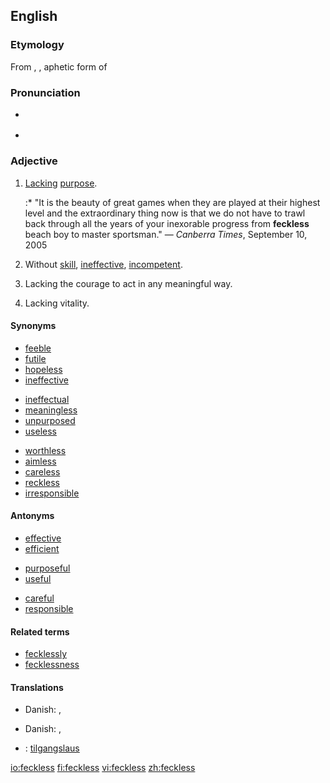 {{was wotd|2008|April|15}}
{{tearoom}}
==English==

===Etymology===
From {{etyl|sco}}, {{term|feck||effect}}, aphetic form of {{term|effect}}

===Pronunciation===
* {{a|RP|US}} {{IPA|/ˈfɛkləs/|/ˈfɛklɪs/}}
* {{audio|en-us-feckless.ogg|Audio (US)}}

===Adjective===
{{en-adj}}

# [[lack|Lack]]ing [[purpose]].
#:* "It is the beauty of great games when they are played at their highest level and the extraordinary thing now is that we do not have to trawl back through all the years of your inexorable progress from '''feckless''' beach boy to master sportsman." &mdash; ''Canberra Times'', September 10, 2005
# Without [[skill]], [[ineffective]], [[incompetent]].
# {{UK}} Lacking the courage to act in any meaningful way.
# {{UK|archaic}} Lacking vitality.

====Synonyms====
{{top3}}
* [[feeble]]
* [[futile]]
* [[hopeless]]
* [[ineffective]]
{{mid3}}
* [[ineffectual]]
* [[meaningless]]
* [[unpurposed]]
* [[useless]]
{{mid3}}
* [[worthless]]
* [[aimless]]
* [[careless]]
* [[reckless]]
* [[irresponsible]]
{{bottom}}

====Antonyms====
{{top3}}
* [[effective]]
* [[efficient]]
{{mid3}}
* [[purposeful]]
* [[useful]]
{{mid3}}
* [[careful]]
* [[responsible]]
{{bottom}}

====Related terms====
* [[fecklessly]]
* [[fecklessness]]

====Translations====
{{trans-top|lacking purpose}}
* Danish: {{t-|da|hjælpeløs}}, {{t-|da|initiativløs}}
{{trans-mid}}
{{trans-bottom}}

{{trans-top|without skill, ineffective}}
* Danish: {{t-|da|hjælpeløs}}, {{t-|da|uduelig}}
{{trans-mid}}
{{trans-bottom}}

{{trans-top|lacking vitality}}
{{trans-mid}}
{{trans-bottom}}

{{trans-top|lacking the courage to act in any meaningful way}}
{{trans-mid}}
{{trans-bottom}}

{{checktrans-top}}
* {{ttbc|Icelandic}}: [[tilgangslaus]]
{{checktrans-bottom}}

[[io:feckless]]
[[fi:feckless]]
[[vi:feckless]]
[[zh:feckless]]